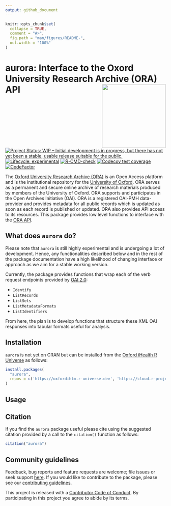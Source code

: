 ```yaml
---
output: github_document
---
```


<!-- README.md is generated from README.Rmd. Please edit that file -->

```r
knitr::opts_chunk$set(
  collapse = TRUE,
  comment = "#>",
  fig.path = "man/figures/README-",
  out.width = "100%"
)
```

# aurora: Interface to the Oxord University Research Archive (ORA) API <img src="man/figures/logo.png" width="200" align="right" />

<!-- badges: start -->
[![Project Status: WIP – Initial development is in progress, but there has not yet been a stable, usable release suitable for the public.](https://www.repostatus.org/badges/latest/wip.svg)](https://www.repostatus.org/#wip)
[![Lifecycle: experimental](https://img.shields.io/badge/lifecycle-experimental-orange.svg)](https://lifecycle.r-lib.org/articles/stages.html#experimental)
[![R-CMD-check](https://github.com/OxfordIHTM/ourora/actions/workflows/R-CMD-check.yaml/badge.svg)](https://github.com/OxfordIHTM/ourora/actions/workflows/R-CMD-check.yaml)
[![Codecov test coverage](https://codecov.io/gh/OxfordIHTM/ourora/branch/main/graph/badge.svg)](https://app.codecov.io/gh/OxfordIHTM/ourora?branch=main)
[![CodeFactor](https://www.codefactor.io/repository/github/oxfordihtm/aurora/badge)](https://www.codefactor.io/repository/github/oxfordihtm/aurora)
<!-- badges: end -->

The [Oxford University Research Archive (ORA)](https://ora.ox.ac.uk/) is an Open Access platform and is the institutional repository for the [University of Oxford](https://ox.ac.uk). ORA serves as a permanent and secure online archive of research materials produced by members of the University of Oxford. ORA supports and participates in the Open Archives Initiative (OAI). ORA is a registered OAI-PMH data-provider and provides metadata for all public records which is updated as soon as each record is published or updated. ORA also provides API access to its resources. This package provides low level functions to interface with the [ORA API](https://ora.ox.ac.uk/api).

## What does `aurora` do?

Please note that `aurora` is still highly experimental and is undergoing a lot of development. Hence, any functionalities described below and in the rest of the package documentation have a high likelihood of changing interface or approach as we aim for a stable working version.

Currently, the package provides functions that wrap each of the verb request endpoints provided by [OAI 2.0](https://www.openarchives.org/OAI/openarchivesprotocol.html):

* `Identify`
* `ListRecords`
* `ListSets`
* `ListMetadataFormats`
* `ListIdentifiers`

From here, the plan is to develop functions that structure these XML OAI responses into tabular formats useful for analysis.

## Installation

`aurora` is not yet on CRAN but can be installed from the [Oxford iHealth R Universe](https://oxfordihtm.r-universe.dev) as follows:

```r
install.packages(
  "aurora",
  repos = c('https://oxfordihtm.r-universe.dev', 'https://cloud.r-project.org')
)
```

## Usage

## Citation

If you find the `aurora` package useful please cite using the suggested citation provided by a call to the `citation()` function as follows:

```r
citation("aurora")
```

## Community guidelines

Feedback, bug reports and feature requests are welcome; file issues or seek support [here](https://github.com/OxfordIHTM/aurora/issues). If you would like to contribute to the package, please see our [contributing guidelines](https://oxford-ihtm.io/aurora/CONTRIBUTING.html).

This project is released with a [Contributor Code of Conduct](https://oxford-ihtm.io/aurora/CODE_OF_CONDUCT.html). By participating in this project you agree to abide by its terms.
